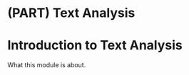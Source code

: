 # (PART) Text Analysis {-}

# Introduction to Text Analysis {#text_analysis-intro}


What this module is about.